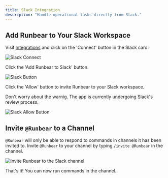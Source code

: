 ```yaml
---
title: Slack Integration
description: "Handle operational tasks directly from Slack."
---
```


## Add Runbear to Your Slack Workspace

Visit [Integrations](https://app.runbear.io/integrations) and click on the 'Connect' button in the Slack card.

![Slack Connect](/images/screenshot-slack-connect.png)

Click the 'Add Runbear to Slack' button.

![Slack Button](/images/screenshot-add-runbear-to-slack.png)

Click the 'Allow' button to invite Runbear to your Slack workspace.

<Note>
  Don't worry about the warnig. The app is currently undergoing Slack's review
  process.
</Note>

![Slack Allow Button](/images/screenshot-slack-allow.png)

## Invite `@Runbear` to a Channel

`@Runbear` will only be able to respond to commands in channels it has been invited to.
Invite `@Runbear` to your channel by typing `/invite @Runbear` in the channel.

![Invite Runbear to the Slack channel](/images/screenshot-invite-runbear-to-slack-channel.png)

That's it! You can now run commands in the channel.
